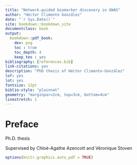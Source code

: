 ```yaml
--- 
title: "Network-guided biomarker discovery in GWAS"
author: "Héctor Climente González"
date: "`r Sys.Date()`"
site: bookdown::bookdown_site
documentclass: book
output: 
  bookdown::pdf_book: 
    dev: png
    toc : true
    toc_depth: 4
    keep_tex : yes
bibliography: [references.bib]
link-citations: yes
description: "PhD thesis of Héctor Climente-González"
lof: yes
lot: yes        
fontsize: 12pt
biblio-style: "plainnat"
geometry: "marginpar=2cm, top=3cm, bottom=4cm"
linestretch: 1
---
```


# Preface {-}

Ph.D. thesis

Supervised by Chloé-Agathe Azencott and Véronique Stoven

```r
options(knitr.graphics.auto_pdf = TRUE)
```